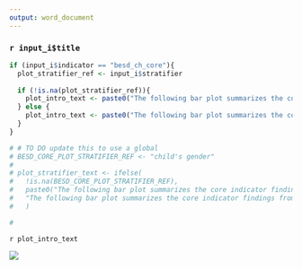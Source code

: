 ```yaml
---
output: word_document
---
```


### `r input_i$title`


```r

if (input_i$indicator == "besd_ch_core"){
  plot_stratifier_ref <- input_i$stratifier
  
  if (!is.na(plot_stratifier_ref)){
    plot_intro_text <- paste0("The following bar plot summarizes the core indicator findings from this BeSD survey, stratified by ", plot_stratifier_ref, ".")
  } else {
    plot_intro_text <- paste0("The following bar plot summarizes the core indicator findings from this BeSD survey.")
  }
}

# # TO DO update this to use a global 
# BESD_CORE_PLOT_STRATIFIER_REF <- "child's gender"
# 
# plot_stratifier_text <- ifelse(
#   !is.na(BESD_CORE_PLOT_STRATIFIER_REF),
#   paste0("The following bar plot summarizes the core indicator findings from this BeSD survey, stratified by ", BESD_CORE_PLOT_STRATIFIER_REF, ":"),
#   "The following bar plot summarizes the core indicator findings from this BeSD survey:"
#   )

# 

```

`r plot_intro_text`

![](`r input_i$plot_path`)

\newpage 

